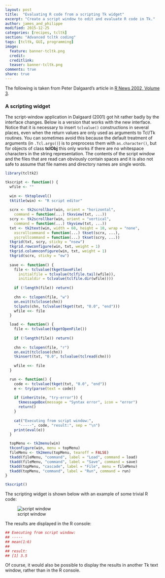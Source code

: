 ```yaml
---
layout: post
title:  "Evaluating R code from a scripting Tk widget"
excerpt: "Create a script window to edit and evaluate R code in Tk."
author: james_and_philippe
modified: 2015-12-25
categories: [recipes, tcltk]
section: "Advanced tcltk coding"
tags: [tcltk, GUI, programming]
image:
  feature: banner-tcltk.png
  credit: 
  creditlink: 
  teaser: banner-tcltk.png
comments: true
share: true
---
```


The following is taken from Peter Dalgaard's article in [R News 2002, Volume 3](https://cran.r-project.org/doc/Rnews/Rnews_2002-3.pdf).

### A scripting widget

The script-window application in Dalgaard (2001) got hit rather badly by the interface changes. Below is a version that works with the new interface. Notice that it is necessary to insert `tclvalue()` constructions in several places, even when the return values are only used as arguments to Tcl/Tk routines. You can sometimes avoid this because the default treatment of arguments (in `.Tcl.args()`) is to preprocess them with `as.character()`, but for objects of class **tclObj** this only works if there are no whitespace characters in the string representation. The contents of the script window and the files that are read can obviously contain spaces and it is also not safe to assume that file names and directory names are single words.

```r
library(tcltk2)

tkscript <- function() {
  wfile <- ""
  
  win <- tktoplevel()
  tktitle(win) <- "R script editor"
  
  scrx <- tk2scrollbar(win, orient = "horizontal",
    command = function(...) tkxview(txt, ...))
  scry <- tk2scrollbar(win, orient = "vertical",
    command = function(...) tkyview(txt, ...))
  txt <- tk2text(win, width = 60, height = 10, wrap = "none",
    xscrollcommand = function(...) tkset(scrx, ...),
    yscrollcommand = function(...) tkset(scry, ...))
  tkgrid(txt, scry, sticky = "nsew")
  tkgrid.rowconfigure(win, txt, weight = 1)
  tkgrid.columnconfigure(win, txt, weight = 1)
  tkgrid(scrx, sticky = "ew")
  
  save <- function() {
    file <- tclvalue(tkgetSaveFile(
      initialfile = tclvalue(tclfile.tail(wfile)),
      initialdir = tclvalue(tclfile.dir(wfile))))
    
    if (!length(file)) return()
  
    chn <- tclopen(file, "w")
    on.exit(tclclose(chn))
    tclputs(chn, tclvalue(tkget(txt, "0.0", "end")))
    wfile <<- file
  }

  load <- function() {
    file <- tclvalue(tkgetOpenFile())
    
    if (!length(file)) return()
  
    chn <- tclopen(file, "r")
    on.exit(tclclose(chn))
    tkinsert(txt, "0.0", tclvalue(tclread(chn)))
  
    wfile <<- file
  }

  run <- function() {
    code <- tclvalue(tkget(txt, "0.0", "end"))
    e <- try(parse(text = code))
    
    if (inherits(e, "try-error")) {
      tkmessageBox(message = "Syntax error", icon = "error")
      return()
    }
    
    cat("Executing from script window:",
      "-----", code, "result:", sep = "\n")
    print(eval(e))
  }

  topMenu <- tk2menu(win)
  tkconfigure(win, menu = topMenu)
  fileMenu <- tk2menu(topMenu, tearoff = FALSE)
  tkadd(fileMenu, "command", label = "Load", command = load)
  tkadd(fileMenu, "command", label = "Save", command = save)
  tkadd(topMenu, "cascade", label = "File", menu = fileMenu)
  tkadd(topMenu, "command", label = "Run", command = run)
}

tkscript()
```

The scripting widget is shown below with an example of some trivial R code:

![script window]({{ site.images }}/recipes-tcltk/script.png)

The results are displayed in the R console:

```r
## Executing from script window:
## -----
## mean(1:6)
## 
## result:
## [1] 3.5
```

Of course, it would also be possible to display the results in another Tk text window, rather than in the R console.
